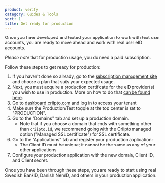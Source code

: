 ```yaml
---
product: verify
category: Guides & Tools
sort: 1
title: Get ready for production
---
```



Once you have developed and tested your application to work with test user accounts, you are ready to move ahead and work with real user eID accounts.

_Please note_ that for production usage, you do need a paid subscription.

Follow these steps to get ready for production:

1. If you haven't done so already, go to the [subscription management site](https://subscription.criipto.com) and choose a plan that suits your expected usage.
2. Next, you must acquire a production certificate for the eID provider(s) you wish to use in production. More on how to do that [can be found here](/verify/eids).
3. Go to [dashboard.criipto.com](https://dashboard.criipto.com) and log in to access your tenant
4. Make sure the Production/Test toggle at the top center is set to "PRODUCTION".
5. Go to the "Domains" tab and set up a production domain.
    - Note that if you choose a domain that ends with something other than `criipto.id`, we recommend going with the Criipto managed option ("Managed SSL certificate") for SSL certificate.
6. Go to the "Applications" tab and register your production application:
    - The Client ID must be unique; it cannot be the same as any of your other applications
7. Configure your production application with the new domain, Client ID, and Client secret. 

Once you have been through these steps, you are ready to start using real Swedish BankID, Danish NemID, and others in your production application.
